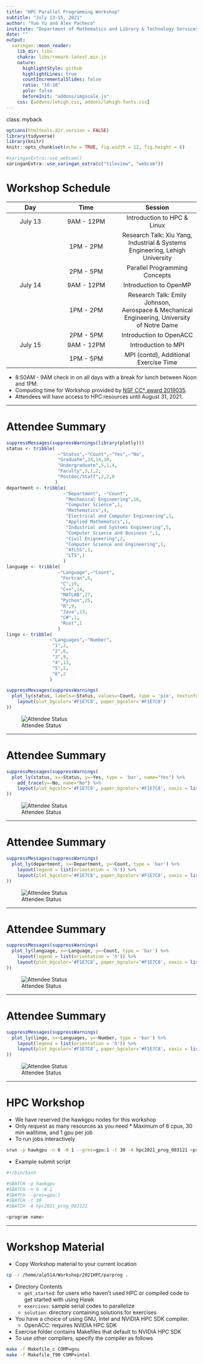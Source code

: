 ```yaml
---
title: "HPC Parallel Programming Workshop"
subtitle: "July 13-15, 2021"
author: "Yue Yu and Alex Pacheco"
institute: "Department of Mathematics and Library & Technology Services<br />Lehigh University"
date: ""
output:
  xaringan::moon_reader:
    lib_dir: libs
    chakra: libs/remark-latest.min.js
    nature:
      highlightStyle: github
      highlightLines: true
      countIncrementalSlides: false
      ratio: "16:10"
      yolo: false
      beforeInit: "addons/imgscale.js"
    css: [addons/lehigh.css, addons/lehigh-fonts.css]
---
```

class: myback

```r
options(htmltools.dir.version = FALSE)
library(tidyverse)
library(knitr)
knitr::opts_chunk$set(echo = TRUE, fig.width = 12, fig.height = 6)
```
```r
#xaringanExtra::use_webcam()
xaringanExtra::use_xaringan_extra(c("tileview", "webcam"))
```

# Workshop Schedule

|   Day   |    Time    |     Session   |
|:-------:|:----------:|:-------------:|
| July 13 | 9AM - 12PM | Introduction to HPC & Linux |
|         | 1PM -  2PM | Research Talk: Xiu Yang, <br />Industrial & Systems Engineering, Lehigh University |
|         | 2PM -  5PM | Parallel Programming Concepts |
| July 14 | 9AM - 12PM | Introduction to OpenMP |
|         | 1PM -  2PM | Research Talk: Emily Johnson, <br />Aerospace & Mechanical Engineering, University of Notre Dame|
|         | 2PM -  5PM | Introduction to OpenACC |
| July 15 | 9AM - 12PM | Introduction to MPI |
|         | 1PM -  5PM | MPI (contd), Additional Exercise Time |

* 8:50AM - 9AM check in on all days with a break for lunch between Noon and 1PM.
* Computing time for Workshop provided by [NSF CC&#42; award 2019035](https://www.nsf.gov/awardsearch/showAward?AWD_ID=2019035&HistoricalAwards=false).
* Attendees will have access to HPC resources until August 31, 2021.


---

# Attendee Summary

```r
suppressMessages(suppressWarnings(library(plotly)))
status <- tribble(
                   ~"Status",~"Count",~"Yes",~"No",
                   "Graduate",24,14,10,
                   "Undergraduate",5,1,4,
                   "Faculty",3,1,2,
                   "Postdoc/Staff",2,2,0
                  )
department <- tribble(
                     ~"Department", ~"Count",
                      "Mechanical Engineering",16,
                      "Computer Science",1,
                      "Mathematics",4,
                      "Electrical and Computer Engineering",1,
                      "Applied Mathematics",1,
                      "Industrial and Systems Engineering",5,
                      "Computer Science and Business ",1,
                      "Civil Enigneering",2,
                      "Computer Science and Engineering",1,
                      "ATLSS",1,
                      "LTS",1
                     )
language <- tribble(
                   ~"Language",~"Count",
                    "Fortran",6,
                    "C",19,
                    "C++",14,
                    "MATLAB",27,
                    "Python",25,
                    "R",9,
                    "Java",13,
                    "C#",1,
                    "Rust",1
                   )
lingo <- tribble(
                ~"Languages",~"Number",
                 "1",2,
                 "2",6,
                 "3",9,
                 "4",13,
                 "5",2,
                 "6",2
                )
```

```r
suppressMessages(suppressWarnings(
  plot_ly(status, labels=~Status, values=~Count, type = 'pie', textinfo = "values", text = status$Count) %>%
    layout(plot_bgcolor='#F1E7C8', paper_bgcolor='#F1E7C8')
))
```


![Attendee Status](parprog_status.png)




---

# Attendee Summary

```r
suppressMessages(suppressWarnings(
  plot_ly(status, x=~Status, y=~Yes, type = 'bar', name="Yes") %>%
    add_trace(y=~No, name="No") %>%
    layout(plot_bgcolor='#F1E7C8', paper_bgcolor='#F1E7C8', xaxis = list(title=""), yaxis = list(title="HPC Experience"), barmode = 'group')
))
```

![Attendee Status](parprog_hpc.png)


---

# Attendee Summary


```r
suppressMessages(suppressWarnings(
  plot_ly(department, x=~Department, y=~Count, type = 'bar') %>% 
    layout(legend = list(orientation = 'h')) %>%
    layout(plot_bgcolor='#F1E7C8', paper_bgcolor='#F1E7C8', xaxis = list(title=""), yaxis = list(title=""))
))
```

![Attendee Status](parprog_dept.png)



---

# Attendee Summary


```r
suppressMessages(suppressWarnings(
  plot_ly(language, x=~Language, y=~Count, type = 'bar') %>% 
    layout(legend = list(orientation = 'h')) %>%
    layout(plot_bgcolor='#F1E7C8', paper_bgcolor='#F1E7C8', xaxis = list(title=""), yaxis = list(title=""))
))
```

![Attendee Status](parprog_lang.png)



---

# Attendee Summary


```r
suppressMessages(suppressWarnings(
  plot_ly(lingo, x=~Languages, y=~Number, type = 'bar') %>% 
    layout(legend = list(orientation = 'h')) %>%
    layout(plot_bgcolor='#F1E7C8', paper_bgcolor='#F1E7C8', xaxis = list(title="Number of Languages"), yaxis = list(title=""))
))
```

![Attendee Status](parprog_lingo.png)


---

# HPC Workshop 

* We have reserved the hawkgpu nodes for this workshop
* Only request as many resources as you need
      * Maximum of 6 cpus, 30 min walltime, and 1 gpu per job
* To run jobs interactively
```bash
srun -p hawkgpu -n 6 -N 1 --gres=gpu:1 -t 30 -A hpc2021_prog_083121 <program name>
```

* Example submit script
```bash
#!/bin/bash

#SBATCH -p hawkgpu
#SBATCH -n 6 -N 1
#SBATCH --gres=gpu:1
#SBATCH -t 30
#SBATCH -A hpc2021_prog_083121

<program name>
```

---

# Workshop Material

* Copy Workshop material to your current location
```bash
cp -r /home/alp514/Workshop/2021HPC/parprog .
```

* Directory Contents
   * `get_started`: for users who haven't used HPC or compiled code to get started with using Hawk 
   * `exercises`: sample serial codes to parallelize 
   * `solution`: directory containing solutions for exercises
* You have a choice of using GNU, Intel and NVIDIA HPC SDK compiler.
   * OpenACC: requires NVIDIA HPC SDK
* Exercise folder contains Makefiles that default to NVIDIA HPC SDK
* To use other compilers, specify the compiler as follows
```bash
make -f Makefile_c COMP=gnu
make -f Makefile_f90 COMP=intel
```
